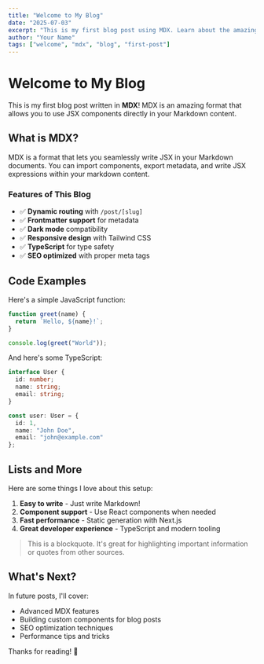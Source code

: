 ```yaml
---
title: "Welcome to My Blog"
date: "2025-07-03"
excerpt: "This is my first blog post using MDX. Learn about the amazing features and capabilities of MDX for content creation."
author: "Your Name"
tags: ["welcome", "mdx", "blog", "first-post"]
---
```


# Welcome to My Blog

This is my first blog post written in **MDX**! MDX is an amazing format that allows you to use JSX components directly in your Markdown content.

## What is MDX?

MDX is a format that lets you seamlessly write JSX in your Markdown documents. You can import components, export metadata, and write JSX expressions within your markdown content.

### Features of This Blog

- ✅ **Dynamic routing** with `/post/[slug]`
- ✅ **Frontmatter support** for metadata
- ✅ **Dark mode** compatibility
- ✅ **Responsive design** with Tailwind CSS
- ✅ **TypeScript** for type safety
- ✅ **SEO optimized** with proper meta tags

## Code Examples

Here's a simple JavaScript function:

```javascript
function greet(name) {
  return `Hello, ${name}!`;
}

console.log(greet("World"));
```

And here's some TypeScript:

```typescript
interface User {
  id: number;
  name: string;
  email: string;
}

const user: User = {
  id: 1,
  name: "John Doe",
  email: "john@example.com"
};
```

## Lists and More

Here are some things I love about this setup:

1. **Easy to write** - Just write Markdown!
2. **Component support** - Use React components when needed
3. **Fast performance** - Static generation with Next.js
4. **Great developer experience** - TypeScript and modern tooling

> This is a blockquote. It's great for highlighting important information or quotes from other sources.

## What's Next?

In future posts, I'll cover:

- Advanced MDX features
- Building custom components for blog posts
- SEO optimization techniques
- Performance tips and tricks

Thanks for reading! 🎉

